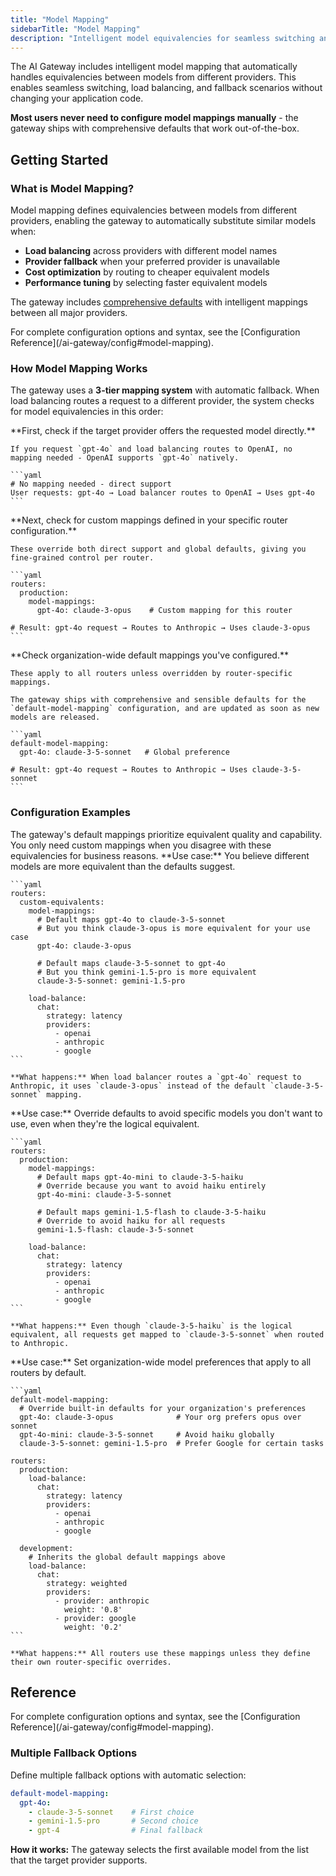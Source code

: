 ```yaml
---
title: "Model Mapping"
sidebarTitle: "Model Mapping"
description: "Intelligent model equivalencies for seamless switching and load balancing"
---
```


The AI Gateway includes intelligent model mapping that automatically handles equivalencies between models from different providers. This enables seamless switching, load balancing, and fallback scenarios without changing your application code.

**Most users never need to configure model mappings manually** - the gateway ships with comprehensive defaults that work out-of-the-box.

## Getting Started

### What is Model Mapping?

Model mapping defines equivalencies between models from different providers, enabling the gateway to automatically substitute similar models when:
- **Load balancing** across providers with different model names
- **Provider fallback** when your preferred provider is unavailable  
- **Cost optimization** by routing to cheaper equivalent models
- **Performance tuning** by selecting faster equivalent models

The gateway includes [comprehensive defaults](https://github.com/Helicone/helicone-router/blob/main/llm-proxy/config/embedded/model-mapping.yaml) with intelligent mappings between all major providers.

<Note>
  For complete configuration options and syntax, see the [Configuration Reference](/ai-gateway/config#model-mapping).
</Note>

### How Model Mapping Works

The gateway uses a **3-tier mapping system** with automatic fallback. When load balancing routes a request to a different provider, the system checks for model equivalencies in this order:

<Steps>
  <Step title="Direct Support">
    **First, check if the target provider offers the requested model directly.**
    
    If you request `gpt-4o` and load balancing routes to OpenAI, no mapping needed - OpenAI supports `gpt-4o` natively.
    
    ```yaml
    # No mapping needed - direct support
    User requests: gpt-4o → Load balancer routes to OpenAI → Uses gpt-4o
    ```
  </Step>
  
  <Step title="Router-Specific Mapping">
    **Next, check for custom mappings defined in your specific router configuration.**
    
    These override both direct support and global defaults, giving you fine-grained control per router.
    
    ```yaml
    routers:
      production:
        model-mappings:
          gpt-4o: claude-3-opus    # Custom mapping for this router
    
    # Result: gpt-4o request → Routes to Anthropic → Uses claude-3-opus
    ```
  </Step>
  
  <Step title="Global Default Mapping">
    **Check organization-wide default mappings you've configured.**
    
    These apply to all routers unless overridden by router-specific mappings.

    The gateway ships with comprehensive and sensible defaults for the 
    `default-model-mapping` configuration, and are updated as soon as new
    models are released.
    
    ```yaml
    default-model-mapping:
      gpt-4o: claude-3-5-sonnet   # Global preference
    
    # Result: gpt-4o request → Routes to Anthropic → Uses claude-3-5-sonnet
    ```
  </Step>
</Steps>

### Configuration Examples

<Note>
  The gateway's default mappings prioritize equivalent quality and capability. You only need custom mappings when you disagree with these equivalencies for business reasons.
</Note>

<Tabs>
  <Tab title="Better Equivalents - Your Preference">
    **Use case:** You believe different models are more equivalent than the defaults suggest.

    ```yaml
    routers:
      custom-equivalents:
        model-mappings:
          # Default maps gpt-4o to claude-3-5-sonnet
          # But you think claude-3-opus is more equivalent for your use case
          gpt-4o: claude-3-opus
          
          # Default maps claude-3-5-sonnet to gpt-4o
          # But you think gemini-1.5-pro is more equivalent
          claude-3-5-sonnet: gemini-1.5-pro
        
        load-balance:
          chat:
            strategy: latency
            providers:
              - openai
              - anthropic
              - google
    ```

    **What happens:** When load balancer routes a `gpt-4o` request to Anthropic, it uses `claude-3-opus` instead of the default `claude-3-5-sonnet` mapping.
  </Tab>

  <Tab title="Avoid Specific Models">
    **Use case:** Override defaults to avoid specific models you don't want to use, even when they're the logical equivalent.

    ```yaml
    routers:
      production:
        model-mappings:
          # Default maps gpt-4o-mini to claude-3-5-haiku
          # Override because you want to avoid haiku entirely
          gpt-4o-mini: claude-3-5-sonnet
          
          # Default maps gemini-1.5-flash to claude-3-5-haiku  
          # Override to avoid haiku for all requests
          gemini-1.5-flash: claude-3-5-sonnet
        
        load-balance:
          chat:
            strategy: latency
            providers:
              - openai
              - anthropic
              - google
    ```

    **What happens:** Even though `claude-3-5-haiku` is the logical equivalent, all requests get mapped to `claude-3-5-sonnet` when routed to Anthropic.
  </Tab>

  <Tab title="Global Overrides - Organization-Wide">
    **Use case:** Set organization-wide model preferences that apply to all routers by default.

    ```yaml
    default-model-mapping:
      # Override built-in defaults for your organization's preferences
      gpt-4o: claude-3-opus              # Your org prefers opus over sonnet
      gpt-4o-mini: claude-3-5-sonnet     # Avoid haiku globally
      claude-3-5-sonnet: gemini-1.5-pro  # Prefer Google for certain tasks

    routers:
      production:
        load-balance:
          chat:
            strategy: latency
            providers:
              - openai
              - anthropic
              - google
      
      development:
        # Inherits the global default mappings above
        load-balance:
          chat:
            strategy: weighted
            providers:
              - provider: anthropic
                weight: '0.8'
              - provider: google
                weight: '0.2'
    ```

    **What happens:** All routers use these mappings unless they define their own router-specific overrides.
  </Tab>
</Tabs>

## Reference

<Note>
  For complete configuration options and syntax, see the [Configuration Reference](/ai-gateway/config#model-mapping).
</Note>

### Multiple Fallback Options

Define multiple fallback options with automatic selection:

```yaml
default-model-mapping:
  gpt-4o:
    - claude-3-5-sonnet    # First choice
    - gemini-1.5-pro       # Second choice
    - gpt-4                # Final fallback
```

**How it works:** The gateway selects the first available model from the list that the target provider supports.